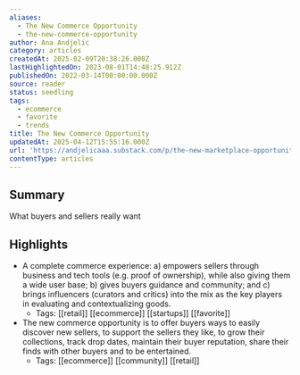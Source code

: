 ```yaml
---
aliases:
  - The New Commerce Opportunity
  - the-new-commerce-opportunity
author: Ana Andjelic
category: articles
createdAt: 2025-02-09T20:38:26.000Z
lastHighlightedOn: 2023-08-01T14:48:25.912Z
publishedOn: 2022-03-14T00:00:00.000Z
source: reader
status: seedling
tags:
  - ecommerce
  - favorite
  - trends
title: The New Commerce Opportunity
updatedAt: 2025-04-12T15:55:16.000Z
url: 'https://andjelicaaa.substack.com/p/the-new-marketplace-opportunity?s=w'
contentType: articles
---
```

## Summary

What buyers and sellers really want

## Highlights

- A complete commerce experience: a) empowers sellers through business and tech tools (e.g. proof of ownership), while also giving them a wide user base; b) gives buyers guidance and community; and c) brings influencers (curators and critics) into the mix as the key players in evaluating and contextualizing goods.
    - Tags: [[retail]] [[ecommerce]] [[startups]] [[favorite]]
- The new commerce opportunity is to offer buyers ways to easily discover new sellers, to support the sellers they like, to grow their collections, track drop dates, maintain their buyer reputation, share their finds with other buyers and to be entertained.
    - Tags: [[ecommerce]] [[community]] [[retail]]

